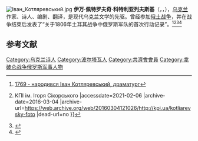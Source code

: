 [[File:Іван_Котляревський.jpg|thumb]]
'''伊万·佩特罗夫奇·科特利亚列夫斯基'''（{{lang-ru|'''Ива́н Петро́вич Котляре́вский'''}}，{{lang-uk|'''Іва́н Петрович Котляревський'''}}，{{bd|1769年|8月29日（9月9日）|1838年|10月29日（11月10日）|catidx=I}}），[[乌克兰|乌克兰]]作家、诗人、编剧、翻译，是现代乌克兰文学的先驱。曾经参加[[俄土战争|俄土战争]]，并在战争结束后发表了“关于1806年土耳其战争中俄罗斯军队的首次行动记录”。<ref>[https://uinp.gov.ua/istorychnyy-kalendar/veresen/9/1769-narodyvsya-ivan-kotlyarevskyy-dramaturg 1769 - народився Іван Котляревський, драматург]</ref><ref>{{Cite web |url=https://kpi.ua/kotliarevsky-foto |title=Котляревський Іван Петрович {{!}} КПІ ім. Ігоря Сікорського |accessdate=2021-02-06 |archive-date=2016-03-04 |archive-url=https://web.archive.org/web/20160304121026/http://kpi.ua/kotliarevsky-foto |dead-url=no }}</ref><ref>{{Cite web |url=http://ukrlit.org/kotliarevskyi_ivan_petrovych |title=Котляревський Іван Петрович - Біографія - УКРЛІТ.ORG |accessdate=2021-02-06 |archive-date=2020-07-02 |archive-url=https://web.archive.org/web/20200702154950/http://ukrlit.org/kotliarevskyi_ivan_petrovych |dead-url=no }}</ref><ref>{{Cite web |url=http://resource.history.org.ua/cgi-bin/eiu/history.exe?&I21DBN=EIU&P21DBN=EIU&S21STN=1&S21REF=10&S21FMT=eiu_all&C21COM=S&S21CNR=20&S21P01=0&S21P02=0&S21P03=TRN=&S21COLORTERMS=0&S21STR=Kotlyarevskii_I |title=КОТЛЯРЕВСЬКИЙ ІВАН ПЕТРОВИЧ - Інститут історії України |accessdate=2021-02-06 |archive-date=2020-12-05 |archive-url=https://web.archive.org/web/20201205045358/http://resource.history.org.ua/cgi-bin/eiu/history.exe?&I21DBN=EIU&P21DBN=EIU&S21STN=1&S21REF=10&S21FMT=eiu_all&C21COM=S&S21CNR=20&S21P01=0&S21P02=0&S21P03=TRN=&S21COLORTERMS=0&S21STR=Kotlyarevskii_I |dead-url=no }}</ref>

== 参考文献 ==
{{Reflist}}

[[Category:乌克兰诗人|Category:乌克兰诗人]]
[[Category:波尔塔瓦人|Category:波尔塔瓦人]]
[[Category:共濟會會員|Category:共濟會會員]]
[[Category:拿破仑战争俄罗斯军事人物|Category:拿破仑战争俄罗斯军事人物]]